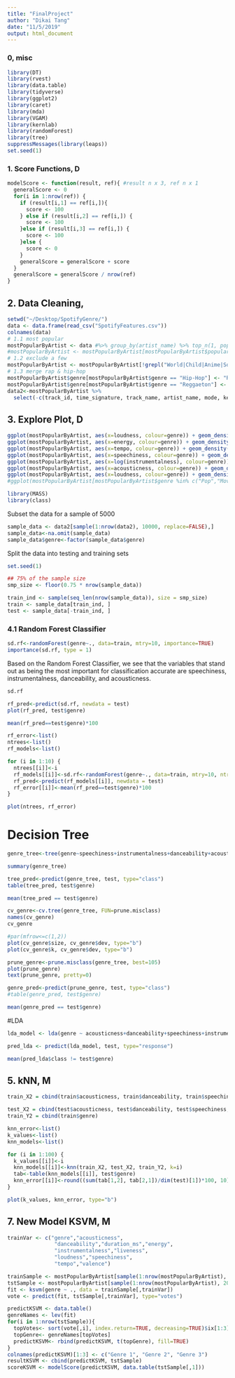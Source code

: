 ```yaml
---
title: "FinalProject"
author: "Dikai Tang"
date: "11/5/2019"
output: html_document
---
```


### 0, misc
```R
library(DT)
library(rvest)
library(data.table)
library(tidyverse)
library(ggplot2)
library(caret)
library(mda)
library(VGAM)
library(kernlab)
library(randomForest)
library(tree)
suppressMessages(library(leaps))
set.seed(1)
```

### 1. Score Functions, D
``` R
modelScore <- function(result, ref){ #result n x 3, ref n x 1
  generalScore <- 0
  for(i in 1:nrow(ref)) {
    if (result[i,1] == ref[i,]){
      score <- 100
    } else if (result[i,2] == ref[i,]) {
      score <- 100
    }else if (result[i,3] == ref[i,]) {
      score <- 100
    }else {
      score <- 0
    }
    generalScore = generalScore + score
  }
  generalScore = generalScore / nrow(ref)
}
```

## 2. Data Cleaning, 
```R
setwd("~/Desktop/SpotifyGenre/")
data <- data.frame(read_csv("SpotifyFeatures.csv"))
colnames(data)
# 1.1 most popular
mostPopularByArtist <- data #%>% group_by(artist_name) %>% top_n(1, popularity) %>% data.frame() 
#mostPopularByArtist <- mostPopularByArtist[mostPopularByArtist$popularity > 30, ]
# 1.2 exclude a few 
mostPopularByArtist <- mostPopularByArtist[!grepl("World|Child|Anime|Soundtrack|Movie|Comedy", mostPopularByArtist$genre),]
# 1.3 merge rap & hip-hop
mostPopularByArtist$genre[mostPopularByArtist$genre == "Hip-Hop"] <- "Rap"
mostPopularByArtist$genre[mostPopularByArtist$genre == "Reggaeton"] <- "Reggae"
data2<-mostPopularByArtist %>%
  select(-c(track_id, time_signature, track_name, artist_name, mode, key, popularity))

```

## 3. Explore Plot, D
```R

ggplot(mostPopularByArtist, aes(x=loudness, colour=genre)) + geom_density()
ggplot(mostPopularByArtist, aes(x=energy, colour=genre)) + geom_density()
ggplot(mostPopularByArtist, aes(x=tempo, colour=genre)) + geom_density()
ggplot(mostPopularByArtist, aes(x=speechiness, colour=genre)) + geom_density()
ggplot(mostPopularByArtist, aes(x=log(instrumentalness), colour=genre)) + geom_density()
ggplot(mostPopularByArtist, aes(x=acousticness, colour=genre)) + geom_density()
ggplot(mostPopularByArtist, aes(x=loudness, colour=genre)) + geom_density()
#ggplot(mostPopularByArtist[mostPopularByArtist$genre %in% c("Pop","Movie","Classical"),], aes(x=loudness, colour=genre)) + geom_density()

```

```r
library(MASS)
library(class)
```

Subset the data for a sample of 5000
```r
sample_data <- data2[sample(1:nrow(data2), 10000, replace=FALSE),]
sample_data<-na.omit(sample_data)
sample_data$genre<-factor(sample_data$genre)
```

Split the data into testing and training sets
```r
set.seed(1)

## 75% of the sample size
smp_size <- floor(0.75 * nrow(sample_data))

train_ind <- sample(seq_len(nrow(sample_data)), size = smp_size)
train <- sample_data[train_ind, ]
test <- sample_data[-train_ind, ]
```



### 4.1 Random Forest Classifier 
```r
sd.rf<-randomForest(genre~., data=train, mtry=10, importance=TRUE)
importance(sd.rf, type = 1)
```
Based on the Random Forest Classifier, we see that the variables that stand out as being the most important for classification accurate are speechiness, instrumentalness, danceability, and acousticness.

```r
sd.rf
```

```r
rf_pred<-predict(sd.rf, newdata = test)
plot(rf_pred, test$genre)
```
```r
mean(rf_pred==test$genre)*100
```
```r
rf_error<-list()
ntrees<-list()
rf_models<-list()

for (i in 1:10) {
  ntrees[[i]]<-i
  rf_models[[i]]<-sd.rf<-randomForest(genre~., data=train, mtry=10, ntree=i, importance=TRUE)
  rf_pred<-predict(rf_models[[i]], newdata = test)
  rf_error[[i]]<-mean(rf_pred==test$genre)*100
}
```

```r
plot(ntrees, rf_error)
```


# Decision Tree
```r
genre_tree<-tree(genre~speechiness+instrumentalness+danceability+acousticness, data=train)

summary(genre_tree)
```
```r
tree_pred<-predict(genre_tree, test, type="class")
table(tree_pred, test$genre)

mean(tree_pred == test$genre)
```
```r
cv_genre<-cv.tree(genre_tree, FUN=prune.misclass)
names(cv_genre)
cv_genre
```
```r
#par(mfrow<=c(1,2))
plot(cv_genre$size, cv_genre$dev, type="b")
plot(cv_genre$k, cv_genre$dev, type="b")
```
```r
prune_genre<-prune.misclass(genre_tree, best=105)
plot(prune_genre)
text(prune_genre, pretty=0)
```
```r
genre_pred<-predict(prune_genre, test, type="class")
#table(genre_pred, test$genre)

mean(genre_pred == test$genre)
```


#LDA
```r
lda_model <- lda(genre ~ acousticness+danceability+speechiness+instrumentalness, data = train)
```

```r
pred_lda <- predict(lda_model, test, type="response")

mean(pred_lda$class != test$genre)
```


## 5. kNN, M
```r
train_X2 = cbind(train$acousticness, train$danceability, train$speechiness, train$instrumentalness)

test_X2 = cbind(test$acousticness, test$danceability, test$speechiness, test$instrumentalness)
train_Y2 = cbind(train$genre)
```

```r
knn_error<-list()
k_values<-list()
knn_models<-list()

for (i in 1:100) {
  k_values[[i]]<-i
  knn_models[[i]]<-knn(train_X2, test_X2, train_Y2, k=i)
  tab<-table(knn_models[[i]], test$genre)
  knn_error[[i]]<-round((sum(tab[1,2], tab[2,1])/dim(test)[1])*100, 10)
}

plot(k_values, knn_error, type="b")
```


## 7. New Model KSVM, M 
```R
trainVar <- c("genre","acousticness",
               "danceability","duration_ms","energy",
               "instrumentalness","liveness",
               "loudness","speechiness",
               "tempo","valence")

trainSample <- mostPopularByArtist[sample(1:nrow(mostPopularByArtist), 20000, replace=FALSE),]
tstSample <- mostPopularByArtist[sample(1:nrow(mostPopularByArtist), 2000, replace=FALSE), ]
fit <- ksvm(genre ~ ., data = trainSample[,trainVar])
vote <- predict(fit, tstSample[,trainVar], type="votes")

predictKSVM <- data.table()
genreNames <- lev(fit)
for(i in 1:nrow(tstSample)){
  topVotes<- sort(vote[,i], index.return=TRUE, decreasing=TRUE)$ix[1:3]
  topGenre<- genreNames[topVotes]
  predictKSVM<- rbind(predictKSVM, t(topGenre), fill=TRUE) 
}
colnames(predictKSVM)[1:3] <- c("Genre 1", "Genre 2", "Genre 3")
resultKSVM <- cbind(predictKSVM, tstSample)
scoreKSVM <- modelScore(predictKSVM, data.table(tstSample[,1]))
```

